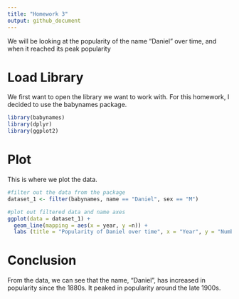 ```yaml
---
title: "Homework 3"
output: github_document
---
```

We will be looking at the popularity of the name "Daniel" over time, and when it reached its peak popularity

# Load Library

We first want to open the library we want to work with. For this homework, I decided to use the babynames package. 

```r

library(babynames)
library(dplyr)
library(ggplot2)

```
# Plot

This is where we plot the data. 
```r
#filter out the data from the package
dataset_1 <- filter(babynames, name == "Daniel", sex == "M")

#plot out filtered data and name axes
ggplot(data = dataset_1) +
  geom_line(mapping = aes(x = year, y =n)) + 
  labs (title = "Popularity of Daniel over time", x = "Year", y = "Number of People")

```

# Conclusion

From the data, we can see that the name, "Daniel", has increased in popularity since the 1880s. It peaked in popularity around the late 1900s.

